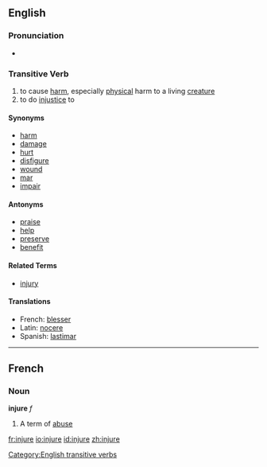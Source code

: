 ==English==

===Pronunciation===
*{{audio|en-us-injure.ogg|Audio (US)}}

===Transitive Verb===
[[Category:English transitive verbs]]
{{en-infl-reg-other-e|injur|e}}
# to cause [[harm]], especially [[physical]] harm to a living [[creature]]
# to do [[injustice]] to

====Synonyms====
*[[harm]]
*[[damage]]
*[[hurt]]
*[[disfigure]]
*[[wound]]
*[[mar]]
*[[impair]]

====Antonyms====
*[[praise]]
*[[help]]
*[[preserve]]
*[[benefit]]

====Related Terms====
*[[injury]]

====Translations====
{{top}}
*French: [[blesser]]
*Latin: [[nocere]]
*Spanish: [[lastimar]]
{{bottom}}

----
==French==

===Noun===
'''injure''' ''f''
# A term of [[abuse]]

[[fr:injure]]
[[io:injure]]
[[id:injure]]
[[zh:injure]]